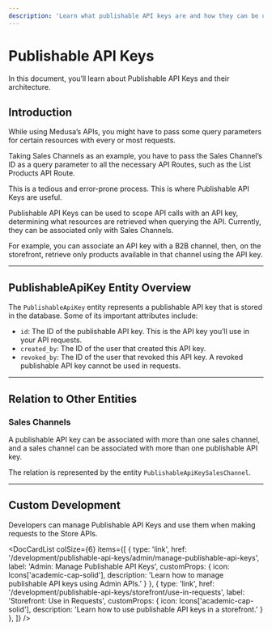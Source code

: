 ```yaml
---
description: 'Learn what publishable API keys are and how they can be used in the Medusa backend. Publishable API keys can be used to scope API calls with an API key.'
---
```



# Publishable API Keys

In this document, you’ll learn about Publishable API Keys and their architecture.

## Introduction

While using Medusa’s APIs, you might have to pass some query parameters for certain resources with every or most requests.

Taking Sales Channels as an example, you have to pass the Sales Channel’s ID as a query parameter to all the necessary API Routes, such as the List Products API Route.

This is a tedious and error-prone process. This is where Publishable API Keys are useful.

Publishable API Keys can be used to scope API calls with an API key, determining what resources are retrieved when querying the API. Currently, they can be associated only with Sales Channels.

For example, you can associate an API key with a B2B channel, then, on the storefront, retrieve only products available in that channel using the API key.

---

## PublishableApiKey Entity Overview

The `PublishableApiKey` entity represents a publishable API key that is stored in the database. Some of its important attributes include:

- `id`: The ID of the publishable API key. This is the API key you’ll use in your API requests.
- `created_by`: The ID of the user that created this API key.
- `revoked_by`: The ID of the user that revoked this API key. A revoked publishable API key cannot be used in requests.

---

## Relation to Other Entities

### Sales Channels

A publishable API key can be associated with more than one sales channel, and a sales channel can be associated with more than one publishable API key.

The relation is represented by the entity `PublishableApiKeySalesChannel`.

---

## Custom Development

Developers can manage Publishable API Keys and use them when making requests to the Store APIs.

<DocCardList colSize={6} items={[
  {
    type: 'link',
    href: '/development/publishable-api-keys/admin/manage-publishable-api-keys',
    label: 'Admin: Manage Publishable API Keys',
    customProps: {
      icon: Icons['academic-cap-solid'],
      description: 'Learn how to manage publishable API keys using Admin APIs.'
    }
  },
  {
    type: 'link',
    href: '/development/publishable-api-keys/storefront/use-in-requests',
    label: 'Storefront: Use in Requests',
    customProps: {
      icon: Icons['academic-cap-solid'],
      description: 'Learn how to use publishable API keys in a storefront.'
    }
  },
]} />